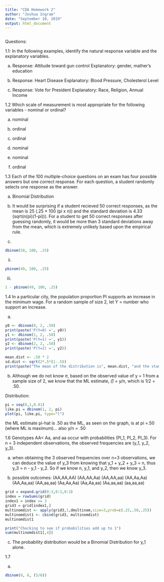```yaml
---
title: "CDA Homework 2"
author: "Joshua Ingram"
date: "September 10, 2019"
output: html_document
---
```


```r

```


Questions:

1.1: In the following examples, identify the natural response variable and the explanatory variables.

a.
Response: Attitude toward gun control
Explanatory: gender, mather's education

b.
Response: Heart Disease
Explanatory: Blood Pressure, Cholesterol Level

c.
Response: Vote for President
Explanatory: Race, Religion, Annual Income


1.2 Which scale of measurement is most appropriate for the following variables - nominal or ordinal?

a.
nominal

b.
ordinal

c.
ordinal

d.
nominal

e.
nominal

f.
ordinal



1.3 Each of the 100 multiple-choice questions on an exam has four possible answers but one correct response. For each question, a student randomly selects one response as the answer.

a.
Binomial Distribution

b.
It would be surprising if a student recieved 50 correct responses, as the mean is 25 (.25 * 100 (pi x n)) and the standard deviation is 4.33 (sqrt(n(pi)(1-pi))). For a student to get 50 correct responses after guessing randomly, it would be more than 3 standard deviations away from the mean, which is extremely unlikely based upon the empirical rule.

i.
```r
dbinom(50, 100, .25)
```


ii.
```r
pbinom(49, 100, .25)
```


iii.
```r
1 - pbinom(49, 100, .25)
```



1.4 In a particular city, the population proportion PI supports an increase in the minimum wage. For a random sample of size 2, let Y = number who support an increase.

a.
```r
y0 <- dbinom(0, 2, .50)
print(paste('P(Y=0) =', y0))
y1 <- dbinom(1, 2, .50)
print(paste('P(Y=1) =', y1))
y2 <- dbinom(2, 2, .50)
print(paste('P(Y=2) =', y2))

mean.dist <- .50 * 2
sd.dist <- sqrt(2*.5*(1-.5))
print(paste("The mean of the distribution is", mean.dist, "and the standard deviation is", sd.dist))
```


b.
Although we do not know $\pi$, based on the observed value of y = 1 from a sample size of 2, we know that the ML estimate, $\hat($\pi$)$ = y/n, which is 1/2 = .50.

Distribution:
```r
pi = seq(0,1,0.01)
like.pi = dbinom(1, 2, pi)
plot(pi, like.pi, type="l")
```

the ML estimate pi-hat is .50 as the ML, as seen on the graph, is at pi =.50 (where ML is maximum)... also y/n = .50

1.6 Genotypes AA< Aa, and aa occur with probabilities (PI_1, PI_2, PI_3). For n = 3 independent observations, the observed frequencies are (y_1, y_2, y_3).

a.
when obtaining the 3 observed frequencies over n=3 observations, we can deduce the value of y_3 from knowing that y_1 + y_2 + y_3 = n, thus y_3 = n - y_1 - y_2. So if we know n, y_1, and y_2, then we know y_3.

b.
possible outcomes:
(AA,AA,AA) (AA,AA,Aa) (AA,AA,aa) (AA,Aa,Aa) (AA,Aa,aa) (AA,aa,aa) (Aa,Aa,Aa) (Aa,Aa,aa) (Aa,aa,aa) (aa,aa,aa)

```r
grid = expand.grid(0:3,0:3,0:3)
index = rowSums(grid)
index1 = index == 3
grid3 = grid[index1,]
multinomdist <- apply(grid3,1,dmultinom,size=3,prob=c(.25,.50,.25))
multinomdist1 <- cbind(grid3, multinomdist)
multinomdist1

print("Checking to see if probabilities add up to 1")
sum(multinomdist1[,4])
```



c.
The probability distribution would be a Binomial Distribution for y_1 alone.


1.7

a.
```r
dbinom(0, 6, (5/6))
```

